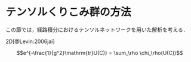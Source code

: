 # テンソルくりこみ群の方法

この節では，経路積分におけるテンソルネットワークを用いた解析を考える．

2D[@Levin:2006jai]

$$e^{-\frac{1}{g^2}\mathrm{tr}U(C)} = \sum_\rho \chi_\rho(U(C))$$
